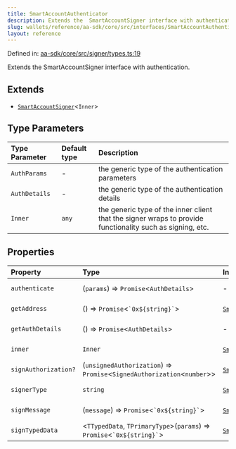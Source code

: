 ```yaml
---
title: SmartAccountAuthenticator
description: Extends the  SmartAccountSigner interface with authentication.
slug: wallets/reference/aa-sdk/core/src/interfaces/SmartAccountAuthenticator
layout: reference
---
```


Defined in: [aa-sdk/core/src/signer/types.ts:19](https://github.com/alchemyplatform/aa-sdk/blob/923a52171f7246172caf350853843e6680197da9/aa-sdk/core/src/signer/types.ts#L19)

Extends the SmartAccountSigner interface with authentication.

## Extends

- [`SmartAccountSigner`](SmartAccountSigner.mdx)\<`Inner`>

## Type Parameters

| Type Parameter | Default type | Description                                                                                               |
| :------------- | :----------- | :-------------------------------------------------------------------------------------------------------- |
| `AuthParams`   | -            | the generic type of the authentication parameters                                                         |
| `AuthDetails`  | -            | the generic type of the authentication details                                                            |
| `Inner`        | `any`        | the generic type of the inner client that the signer wraps to provide functionality such as signing, etc. |

## Properties

| Property                                          | Type                                                                         | Inherited from                                                                                                 | Defined in                                                                                                                                                        |
| :------------------------------------------------ | :--------------------------------------------------------------------------- | :------------------------------------------------------------------------------------------------------------- | :---------------------------------------------------------------------------------------------------------------------------------------------------------------- |
| <a id="authenticate" /> `authenticate`            | (`params`) => `Promise`\<`AuthDetails`>                                      | -                                                                                                              | [aa-sdk/core/src/signer/types.ts:21](https://github.com/alchemyplatform/aa-sdk/blob/923a52171f7246172caf350853843e6680197da9/aa-sdk/core/src/signer/types.ts#L21) |
| <a id="getaddress" /> `getAddress`                | () => `Promise`\<`` `0x${string}` ``>                                        | [`SmartAccountSigner`](SmartAccountSigner.mdx).[`getAddress`](SmartAccountSigner.mdx#getaddress)               | [aa-sdk/core/src/signer/types.ts:52](https://github.com/alchemyplatform/aa-sdk/blob/923a52171f7246172caf350853843e6680197da9/aa-sdk/core/src/signer/types.ts#L52) |
| <a id="getauthdetails" /> `getAuthDetails`        | () => `Promise`\<`AuthDetails`>                                              | -                                                                                                              | [aa-sdk/core/src/signer/types.ts:23](https://github.com/alchemyplatform/aa-sdk/blob/923a52171f7246172caf350853843e6680197da9/aa-sdk/core/src/signer/types.ts#L23) |
| <a id="inner-1" /> `inner`                        | `Inner`                                                                      | [`SmartAccountSigner`](SmartAccountSigner.mdx).[`inner`](SmartAccountSigner.mdx#inner-1)                       | [aa-sdk/core/src/signer/types.ts:50](https://github.com/alchemyplatform/aa-sdk/blob/923a52171f7246172caf350853843e6680197da9/aa-sdk/core/src/signer/types.ts#L50) |
| <a id="signauthorization" /> `signAuthorization?` | (`unsignedAuthorization`) => `Promise`\<`SignedAuthorization`\<`number`>>    | [`SmartAccountSigner`](SmartAccountSigner.mdx).[`signAuthorization`](SmartAccountSigner.mdx#signauthorization) | [aa-sdk/core/src/signer/types.ts:63](https://github.com/alchemyplatform/aa-sdk/blob/923a52171f7246172caf350853843e6680197da9/aa-sdk/core/src/signer/types.ts#L63) |
| <a id="signertype" /> `signerType`                | `string`                                                                     | [`SmartAccountSigner`](SmartAccountSigner.mdx).[`signerType`](SmartAccountSigner.mdx#signertype)               | [aa-sdk/core/src/signer/types.ts:49](https://github.com/alchemyplatform/aa-sdk/blob/923a52171f7246172caf350853843e6680197da9/aa-sdk/core/src/signer/types.ts#L49) |
| <a id="signmessage" /> `signMessage`              | (`message`) => `Promise`\<`` `0x${string}` ``>                               | [`SmartAccountSigner`](SmartAccountSigner.mdx).[`signMessage`](SmartAccountSigner.mdx#signmessage)             | [aa-sdk/core/src/signer/types.ts:54](https://github.com/alchemyplatform/aa-sdk/blob/923a52171f7246172caf350853843e6680197da9/aa-sdk/core/src/signer/types.ts#L54) |
| <a id="signtypeddata" /> `signTypedData`          | \<`TTypedData`, `TPrimaryType`>(`params`) => `Promise`\<`` `0x${string}` ``> | [`SmartAccountSigner`](SmartAccountSigner.mdx).[`signTypedData`](SmartAccountSigner.mdx#signtypeddata)         | [aa-sdk/core/src/signer/types.ts:56](https://github.com/alchemyplatform/aa-sdk/blob/923a52171f7246172caf350853843e6680197da9/aa-sdk/core/src/signer/types.ts#L56) |
